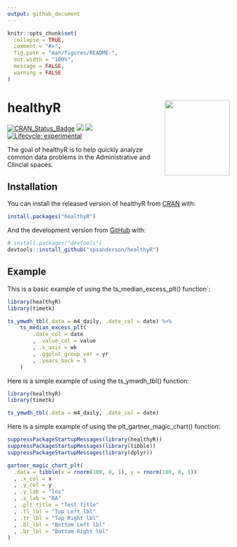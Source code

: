 ```yaml
---
output: github_document
---
```


<!-- README.md is generated from README.Rmd. Please edit that file -->

```r
knitr::opts_chunk$set(
  collapse = TRUE,
  comment = "#>",
  fig.path = "man/figures/README-",
  out.width = "100%",
  message = FALSE,
  warning = FALSE
)
```

# healthyR <img src="man/figures/healthyR_2.png" width="147" height="170" align="right" />

<!-- badges: start -->
[![CRAN_Status_Badge](http://www.r-pkg.org/badges/version/healthyR)](https://cran.r-project.org/package=healthyR)
![](https://cranlogs.r-pkg.org/badges/healthyR)
![](https://cranlogs.r-pkg.org/badges/grand-total/healthyR)
[![Lifecycle: experimental](https://img.shields.io/badge/lifecycle-experimental-orange.svg)](https://lifecycle.r-lib.org/articles/stages.html##experimental)
<!-- badges: end -->

The goal of healthyR is to help quickly analyze common data problems in the Administrative and Clincial spaces.

## Installation

You can install the released version of healthyR from [CRAN](https://CRAN.R-project.org) with:

``` r
install.packages("healthyR")
```

And the development version from [GitHub](https://github.com/) with:

``` r
# install.packages("devtools")
devtools::install_github("spsanderson/healthyR")
```
## Example

This is a basic example of using the ts_median_excess_plt() function`:

```r
library(healthyR)
library(timetk)

ts_ymwdh_tbl(.data = m4_daily, .date_col = date) %>%
    ts_median_excess_plt(
        .date_col = date
        , .value_col = value
        , .x_axis = wk
        , .ggplot_group_var = yr
        , .years_back = 5
    )
```

Here is a simple example of using the ts_ymwdh_tbl() function:

```r
library(healthyR)
library(timetk)

ts_ymwdh_tbl(.data = m4_daily, .date_col = date)
```


Here is a simple example of using the plt_gartner_magic_chart() function:
```r

suppressPackageStartupMessages(library(healthyR))
suppressPackageStartupMessages(library(tibble))
suppressPackageStartupMessages(library(dplyr))

gartner_magic_chart_plt(
  .data = tibble(x = rnorm(100, 0, 1), y = rnorm(100, 0, 1))
  , .x_col = x
  , .y_col = y
  , .y_lab = "los"
  , .x_lab = "RA"
  , .plt_title = "Test Title"
  , .tl_lbl = "Top Left lbl"
  , .tr_lbl = "Top Right lbl"
  , .bl_lbl = "Bottom Left lbl"
  , .br_lbl = "Bottom Right lbl"
)

```
